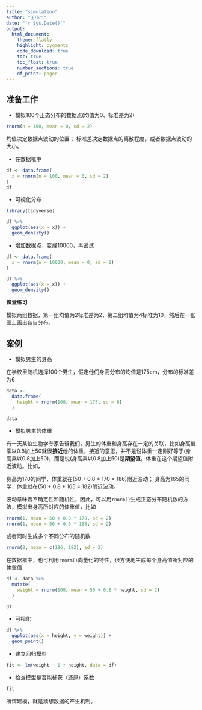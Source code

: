 ```yaml
---
title: "simulation"
author: "王小二"
date: "`r Sys.Date()`"
output: 
  html_document:
    theme: flatly
    highlight: pygments
    code_download: true
    toc: true
    toc_float: true
    number_sections: true
    df_print: paged
---
```



## 准备工作

- 模拟100个正态分布的数据点(均值为0、标准差为2)

```r
rnorm(n = 100, mean = 0, sd = 2)
```

均值决定数据点波动的位置；
标准差决定数据点的离散程度，或者数据点波动的大小。



- 在数据框中

```r
df <- data.frame(
  x = rnorm(n = 100, mean = 0, sd = 2)
)
df
```

- 可视化分布

```r
library(tidyverse)

df %>%
  ggplot(aes(x = x)) +
  geom_density()
```

- 增加数据点，变成10000，再试试

```r
df <- data.frame(
  x = rnorm(n = 10000, mean = 0, sd = 2)
)

df %>%
  ggplot(aes(x = x)) +
  geom_density()
```


**课堂练习** 

模拟两组数据，第一组均值为2标准差为2，第二组均值为4标准为10，然后在一张图上画出各自分布。





## 案例

- 模拟男生的身高

在学校里随机选择100个男生，假定他们身高分布的均值是175cm，分布的标准差为6

```r
data <-
  data.frame(
    height = rnorm(100, mean = 175, sd = 6)
  )

data
```

- 模拟男生的体重

有一天某位生物学专家告诉我们，男生的体重和身高存在一定的关联，比如身高值乘以0.8加上50就很**接近**他的体重，接近的意思，并不是说体重一定刚好等于(身高乘以0.8加上50)，而是说(身高乘以0.8加上50)是**期望值**，体重在这个期望值附近波动。比如，

身高为170的同学，体重就在(50 + 0.8 * 170 = 186)附近波动； 
身高为165的同学，体重就在(50 + 0.8 * 165 = 182)附近波动。 

波动意味着不确定性和随机性，因此，可以用`rnorm()`生成正态分布随机数的方法，模拟出身高所对应的体重值，比如

```r
rnorm(1, mean = 50 + 0.8 * 170, sd = 2)
rnorm(1, mean = 50 + 0.8 * 165, sd = 2)
```

或者同时生成多个不同分布的随机数
```r
rnorm(2, mean = c(186, 182), sd = 2)
```

在数据框中，也可利用`rnorm()`向量化的特性，很方便地生成每个身高值所对应的体重值
```r
df <- data %>%
  mutate(
    weight = rnorm(100, mean = 50 + 0.8 * height, sd = 2)
  )

df
```
- 可视化

```r
df %>% 
  ggplot(aes(x = height, y = weight)) +
  geom_point()
```

- 建立回归模型
```r
fit <- lm(weight ~ 1 + height, data = df)
```


- 检查模型是否能捕获（还原）系数
```r
fit
```
所谓建模，就是猜想数据的产生机制。
